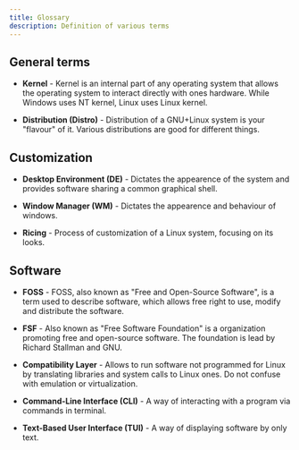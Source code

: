 ```yaml
---
title: Glossary
description: Definition of various terms
---
```


## General terms

- **Kernel** - Kernel is an internal part of any operating system that allows the operating system to interact directly with ones hardware. While Windows uses NT kernel, Linux uses Linux kernel.

- **Distribution (Distro)** - Distribution of a GNU+Linux system is your "flavour" of it. Various distributions are good for different things.

## Customization

- **Desktop Environment (DE)** - Dictates the appearence of the system and provides software sharing a common graphical shell.

- **Window Manager (WM)** - Dictates the appearence and behaviour of windows.

- **Ricing** - Process of customization of a Linux system, focusing on its looks.

## Software

- **FOSS** - FOSS, also known as "Free and Open-Source Software", is a term used to describe software, which allows free right to use, modify and distribute the software.

- **FSF** - Also known as "Free Software Foundation" is a organization promoting free and open-source software. The foundation is lead by Richard Stallman and GNU.

- **Compatibility Layer** - Allows to run software not programmed for Linux by translating libraries and system calls to Linux ones. Do not confuse with emulation or virtualization.

- **Command-Line Interface (CLI)** - A way of interacting with a program via commands in terminal.

- **Text-Based User Interface (TUI)** - A way of displaying software by only text.
